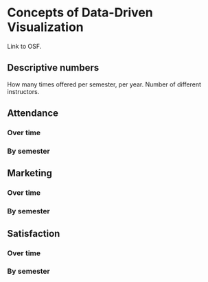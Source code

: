 # Concepts of Data-Driven Visualization
Link to OSF.

## Descriptive numbers
How many times offered per semester, per year.  Number of different instructors.

## Attendance

### Over time

### By semester


## Marketing

### Over time

### By semester

## Satisfaction

### Over time

### By semester

